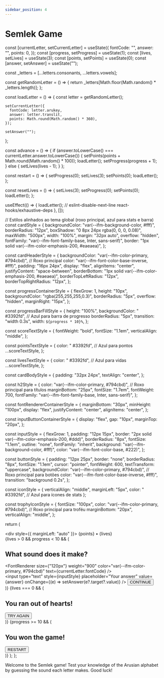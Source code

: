 ```yaml
---
sidebar_position: 4
---
```


# Semlek Game


  const [currentLetter, setCurrentLetter] = useState({
    fontCode: "",
    answer: "",
    points: 0,
  });
  const [progress, setProgress] = useState(1);
  const [lives, setLives] = useState(3);
  const [points, setPoints] = useState(0);
  const [answer, setAnswer] = useState("");

  const _letters = [...letters.consonants, ...letters.vowels];

  const getRandomLetter = () => {
    return _letters[Math.floor(Math.random() * _letters.length)];
  };

  const loadLetter = () => {
    const letter = getRandomLetter();

    setCurrentLetter({
      fontCode: letter.arukey,
      answer: letter.translit,
      points: Math.round(Math.random() * 360),
    });

    setAnswer("");
  };

  const advance = () => {
    if (answer.toLowerCase() === currentLetter.answer.toLowerCase()) {
      setPoints(points + Math.round(Math.random() * 100));
      loadLetter();
      setProgress(progress + 1);
    } else {
      setLives(lives - 1);
    }
  };

  const restart = () => {
    setProgress(0);
    setLives(3);
    setPoints(0);
    loadLetter();
  };

  const resetLives = () => {
    setLives(3);
    setProgress(0);
    setPoints(0);
    loadLetter();
  };

  useEffect(() => {
    loadLetter();
    // eslint-disable-next-line react-hooks/exhaustive-deps
  }, []);

  // Estilos alinhados ao tema global (roxo principal, azul para stats e barra)
  const cardStyle = {
    backgroundColor: "var(--ifm-background-color, #fff)",
    borderRadius: "12px",
    boxShadow: "0 8px 24px rgba(0, 0, 0, 0.08)",
    maxWidth: "500px",
    width: "100%",
    margin: "32px auto",
    overflow: "hidden",
    fontFamily: "var(--ifm-font-family-base, Inter, sans-serif)",
    border: "1px solid var(--ifm-color-emphasis-200, #eaeaea)",
  };

  const cardHeaderStyle = {
    backgroundColor: "var(--ifm-color-primary, #794cbd)", // Roxo principal
    color: "var(--ifm-font-color-base-inverse, #fff)",
    padding: "16px 24px",
    display: "flex",
    alignItems: "center",
    justifyContent: "space-between",
    borderBottom: "1px solid var(--ifm-color-emphasis-200, #eaeaea)",
    borderTopLeftRadius: "12px",
    borderTopRightRadius: "12px",
  };

  const progressContainerStyle = {
    flexGrow: 1,
    height: "10px",
    backgroundColor: "rgba(255,255,255,0.3)",
    borderRadius: "5px",
    overflow: "hidden",
    marginRight: "15px",
  };

  const progressBarFillStyle = {
    height: "100%",
    backgroundColor: " #3392fd", // Azul para barra de progresso
    borderRadius: "5px",
    transition: "width 0.3s",
    width: `${progress * 10}%`,
  };

  const scoreTextStyle = {
    fontWeight: "bold",
    fontSize: "1.1em",
    verticalAlign: "middle",
  };

  const pointsTextStyle = {
    color: " #3392fd", // Azul para pontos
    ...scoreTextStyle,
  };

  const livesTextStyle = {
    color: " #3392fd", // Azul para vidas
    ...scoreTextStyle,
  };

  const cardBodyStyle = {
    padding: "32px 24px",
    textAlign: "center",
  };

  const h2Style = {
    color: "var(--ifm-color-primary, #794cbd)", // Roxo principal para títulos
    marginBottom: "25px",
    fontSize: "1.7em",
    fontWeight: 700,
    fontFamily: "var(--ifm-font-family-base, Inter, sans-serif)",
  };

  const fontRendererContainerStyle = {
    marginBottom: "30px",
    minHeight: "100px",
    display: "flex",
    justifyContent: "center",
    alignItems: "center",
  };

  const inputButtonContainerStyle = {
    display: "flex",
    gap: "10px",
    marginTop: "20px",
  };

  const inputStyle = {
    flexGrow: 1,
    padding: "12px 15px",
    border: "2px solid var(--ifm-color-emphasis-200, #ddd)",
    borderRadius: "8px",
    fontSize: "1.1em",
    outline: "none",
    fontFamily: "inherit",
    background: "var(--ifm-background-color, #fff)",
    color: "var(--ifm-font-color-base, #222)",
  };

  const buttonStyle = {
    padding: "12px 25px",
    border: "none",
    borderRadius: "8px",
    fontSize: "1.1em",
    cursor: "pointer",
    fontWeight: 600,
    textTransform: "uppercase",
    backgroundColor: "var(--ifm-color-primary, #794cbd)", // Roxo principal para botões
    color: "var(--ifm-font-color-base-inverse, #fff)",
    transition: "background 0.2s",
  };

  const iconStyle = {
    verticalAlign: "middle",
    marginLeft: "5px",
    color: " #3392fd", // Azul para ícones de stats
  };

  const trophyIconStyle = {
    fontSize: "100px",
    color: "var(--ifm-color-primary, #794cbd)", // Roxo principal para troféu
    marginBottom: "20px",
    verticalAlign: "middle",
  };

  return (
    <div style={cardStyle}>
      <div style={cardHeaderStyle}>
        <div style={progressContainerStyle} role="progressbar">
          <div style={progressBarFillStyle}></div>
        </div>
        <div style={{ marginLeft: "auto" }}>
          <span style={pointsTextStyle}>
            {points} <i className="bi bi-coin" style={iconStyle}></i>
          </span>
          <span> • </span>
          <span style={livesTextStyle}>
            {lives} <i className="bi bi-heart" style={iconStyle}></i>
          </span>
        </div>
      </div>
      {lives > 0 && progress < 10 && (
        <div style={cardBodyStyle}>
          <h2 style={h2Style}>What sound does it make?</h2>
          <div style={fontRendererContainerStyle}>
            <FontRenderer
              size={"120px"}
              weight="900"
              color="var(--ifm-color-primary, #794cbd)"
              text={currentLetter.fontCode}
            />
          </div>
          <div style={inputButtonContainerStyle}>
            <input
              type="text"
              style={inputStyle}
              placeholder="Your answer"
              value={answer}
              onChange={(e) => setAnswer(e?.target?.value)}
            />
            <button style={buttonStyle} onClick={advance}>
              CONTINUE
            </button>
          </div>
        </div>
      )}
      {lives === 0 && (
        <div style={cardBodyStyle}>
          <h2 style={h2Style}>You ran out of hearts!</h2>
          <button style={buttonStyle} onClick={resetLives}>
            TRY AGAIN
          </button>
        </div>
      )}
      {progress >= 10 && (
        <div style={cardBodyStyle}>
          <i className="bi bi-trophy" style={trophyIconStyle}></i>
          <h2 style={h2Style}>You won the game!</h2>
          <button style={buttonStyle} onClick={restart}>
            RESTART
          </button>
        </div>
      )}
    </div>
  );
};

Welcome to the Semlek game! Test your knowledge of the Arusian alphabet by guessing the sound each letter makes. Good luck!

<SemlekGame />